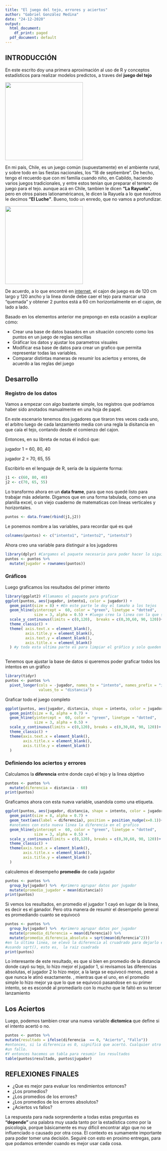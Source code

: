 ```yaml
---
title: "El juego del tejo, errores y aciertos"
author: "Gabriel González Medina"
date: "24-12-2020"
output:
  html_document:
    df_print: paged
  pdf_document: default
---
```


## INTRODUCCIÓN

En este escrito doy una primera aproximación al uso de R y conceptos estadísticos para realizar modelos predictos, a traves del **juego del tejo**

![](Muchachos 01.jpg){width=250px}

En mi país, Chile, es un juego común (supuestamente) en el ambiente rural, y sobre todo en las fiestas nacionales, los "18 de septiembre". De hecho, tengo el recuerdo que con mi familia cuando niño, en Cabildo, haciendo varios juegos tradicionales, y entre estos tenían que preparar el terreno de juego para el tejo. aunque acá en Chile, tambien le dicen **"La Rayuela"**, pero en otros paises lationaméricanos, le dicen la Rayuela a lo que nosotros le decimos **"El Luche"**. Bueno, todo un enredo, que no vamos a profundizar.

![](Marco 04.jpg){width=250px} 

De acuerdo, a lo que encontré en [internet](http://www.revistachilena.com/La_Rayuela.html), el cajon de juego es de 120 cm largo y 120 ancho y la linea donde debe caer el tejo para marcar una "quemada" y obtener 2 puntos está a 60 cm horizontalmente en el cajon, de lado a lado. 

Basado en los elementos anterior me prepongo en esta ocasión a explicar cómo: 

+ Crear una base de datos basados en un situación concreto como los puntos en un juego de reglas sencillas
+ Gráficar los datos y ajustar los parametros visuales
+ Modificar esa base de datos para crear un grafico que permita representar todas las variables.
+ Comparar distintas maneras de resumir los aciertos y errores, de acuerdo a las reglas del juego


## Desarrollo 

### Registro de los datos


Vamos a empezar con algo bastante simple, los registros que podríamos haber sido anotados manualmente en una hoja de papel.

En este escenario tenemos dos jugadores que tiraron tres veces cada uno,
el arbitro luego de cada lanzamiento media con una regla la disitancia en que caía el tejo, contando desde el comienzo del cajon.

Entonces, en su libreta de notas él indicó que:

jugador 1 =  60, 80, 40

jugador 2 =  70, 65, 55

Escribirlo en el lenguaje de R, sería de la siguiente forma: 

```r
j1 <- c(60, 80, 40)
j2 <- c(70, 65, 55)
```

Lo transformo ahora en un **data frame**, para que nos quedé listo para trabajar más adelante. Digamos que en una forma tabulada, como en una planilla excel, o un viejo 
cuaderno de matematicas con lineas verticales y horizontales. 

```r
puntos <- data.frame(rbind(j1,j2))
```

Le ponemos nombre a las variables, para recordar qué es qué

```r
colnames(puntos) <- c("intento1", "intento2", "intento3")
```

Ahora creo una variable para distinguir a los jugadores

```r
library(dplyr) #Cargamos el paquete necesario para poder hacer lo siguiente
puntos <- puntos %>% 
  mutate(jugador = rownames(puntos))
```

### Gráficos

Luego graficamos los resultados del primer intento
           
```r
library(ggplot2) #llamamos el paquete para graficar 
ggplot(puntos, aes(jugador, intento1, color = jugador)) +
  geom_point(size = 8) + #En este parte le doy el tamaño a los tejos
  geom_hline(yintercept =  60, color = "green", linetype = "dotted", 
             size = 3, alpha = 0.5) + #luego creo la linea con la que se gana
  scale_y_continuous(limits = c(0,120),  breaks = c(0,30,60, 90, 120))+
  theme_classic() +
  theme( axis.text.x = element_blank(),
         axis.title.y = element_blank(),
         axis.text.y = element_blank(),
         axis.title.x = element_blank()
  ) #y toda esta ultima parte es para limpiar el gráfico y solo queden elementos principales
         
```

Tenemos que ajustar la base de datos si queremos poder graficar todos los intentos en un gráfico

```r
library(tidyr)
puntos <- puntos %>% 
  pivot_longer(cols = -jugador, names_to = "intento", names_prefix = "intento",
               values_to = "distancia")
```

Graficar todo el juego completo

```r
ggplot(puntos, aes(jugador, distancia, shape = intento, color = jugador)) +
  geom_point(size = 8, alpha = 0.7) +
  geom_hline(yintercept =  60, color = "green", linetype = "dotted", 
             size = 3, alpha = 0.5) +
  scale_y_continuous(limits = c(0,120), breaks = c(0,30,60, 90, 120))+
  theme_classic() +
  theme(axis.text.x = element_blank(),
        axis.title.x = element_blank(),
        axis.title.y = element_blank()
  )
```


### Definiendo los aciertos y errores

Calculamos la **diferencia** entre donde cayó el tejo y la linea objetivo

```r
puntos <- puntos %>% 
  mutate(diferencia = distancia - 60) 
print(puntos)
```

Graficamos ahora con esta nueva variable, usandola como una etiqueta.

```r
ggplot(puntos, aes(jugador, distancia, shape = intento, color = jugador)) +
  geom_point(size = 8, alpha = 0.7) +
  geom_text(aes(label = diferencia), position = position_nudge(x=0.1))+
  #anotamos con esta nueva linea la diferencia en el grafico
  geom_hline(yintercept =  60, color = "green", linetype = "dotted", 
             size = 3, alpha = 0.5) +
  scale_y_continuous(limits = c(0,120), breaks = c(0,30,60, 90, 120))+
  theme_classic() +
  theme(axis.text.x = element_blank(),
        axis.title.x = element_blank(),
        axis.title.y = element_blank()
  )
```

calculemos el desempeño **promedio** de cada jugador

```r
puntos <- puntos %>% 
  group_by(jugador) %>%  #primero agrupar datos por jugador
  mutate(promedio_jugador = mean(distancia))
print(puntos)
```

Si vemos los resultados, en promedio el jugador 1 cayó en lugar de la linea, es decir es el ganador. Pero otra manera de resumir el desempeño general es promediando cuanto se equivocó

```r
puntos <- puntos %>% 
  group_by(jugador) %>%  #primero agrupar datos por jugador
  mutate(promedio_diferencia = mean(diferencia)) %>% 
  mutate(promedio_diferencia_absoluta = sqrt(mean(diferencia^2))) 
#en la última linea, se elevó la diferencia al cruadrado para dejarlo en una medida #absoluta del error de cada jugador con ^2 y luego se volvió a la medida original
#usando sqrt(), esto es,  la raiz cuadrada
print(puntos)
```

Lo interesante de este resultado, es que si bien en promedio de la distancia donde cayó su tejo, lo hizo mejor el jugador 1, si revisamos las diferencias absolutas, el jugador 2 lo hizo mejor, a la larga se equivocó menos, pesé a que nunca le atinó exactamente. , mientras que el uno, en el promedio simple lo hizo mejor ya que lo que se equivocó pasandose en su primer intento, se es escondé al promediarlo con lo mucho que le faltó en su tercer lanzamiento

## Los Aciertos

Luego, podemos tambien crear una nueva variable **dictomica** que define si el intento acertó o no.

```r
puntos <- puntos %>% 
mutate(resultado = ifelse(diferencia  == 0, "Acierto", "Fallo"))
#entonces, si la diferencia es 0, significá que acertó. Cualquier otro numero será
#un fallo. 
#Y entonces hacemos un tabla para resumir los resultados
table(puntos$resultado, puntos$jugador)
```

## REFLEXIONES FINALES

* ¿Que es mejor para evaluar los rendimientos entonces? 
+ ¿Los promedios?
- ¿Los promedios de los errores?
- ¿Los promedios de los errores absolutos?
+ ¿Aciertos vs fallos?

La respuesta para nada sorprendente a todas estas preguntas es **"depende"**
una palabra muy usada tanto por la estadística como por la psicología, porque básicamente es muy dificil encontrar algo que no se influenciado o causado por otra cosa. El contexto es sumamente importante para poder tomer una decisión. 
Seguiré con esto en proximo entregas, para que podamos entender cuando es mejor usar cada cosa.
